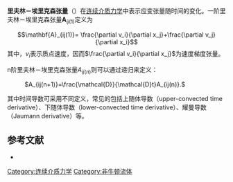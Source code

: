 '''里夫林－埃里克森张量'''（{{lang-en|Rivlin–Ericksen tensor}}）在[[连续介质力学|连续介质力学]]中表示应变张量随时间的变化。一阶里夫林－埃里克森张量<math>\mathbf{A}_{ij(1)}</math>定义为
:<math>\mathbf{A}_{ij(1)}= \frac{\partial v_i}{\partial x_j}+\frac{\partial v_j}{\partial x_i}</math>
其中，<math>v_i</math>表示质点速度，因而<math>\frac{\partial v_i}{\partial x_j}</math>为速度梯度张量。

n阶里夫林－埃里克森张量<math>A_{ij(n)}</math>则可以通过递归来定义：
: <math>A_{ij(n+1)}=\frac{\mathcal{D}}{\mathcal{D}t}A_{ij(n)}.</math>

其中时间导数可采用不同定义，常见的包括上随体导数（upper-convected time derivative）、下随体导数（lower-convected time derivative）、耀曼导数（Jaumann derivative）等。

== 参考文献 ==
* {{cite book |author1=Truesdell, Clifford  |author2=Noll, Walter |lastauthoramp=yes | title=The Non-Linear Field Theories of Mechanics | publisher=Springer | year=2004 | isbn= 978-3-662-10388-3}}

[[Category:连续介质力学|Category:连续介质力学]]
[[Category:非牛顿流体|Category:非牛顿流体]]